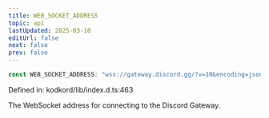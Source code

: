 ```yaml
---
title: WEB_SOCKET_ADDRESS
topic: api
lastUpdated: 2025-03-10
editUrl: false
next: false
prev: false
---
```


```ts
const WEB_SOCKET_ADDRESS: "wss://gateway.discord.gg/?v=10&encoding=json" = "wss://gateway.discord.gg/?v=10&encoding=json";
```

Defined in: kodkord/lib/index.d.ts:463

The WebSocket address for connecting to the Discord Gateway.
